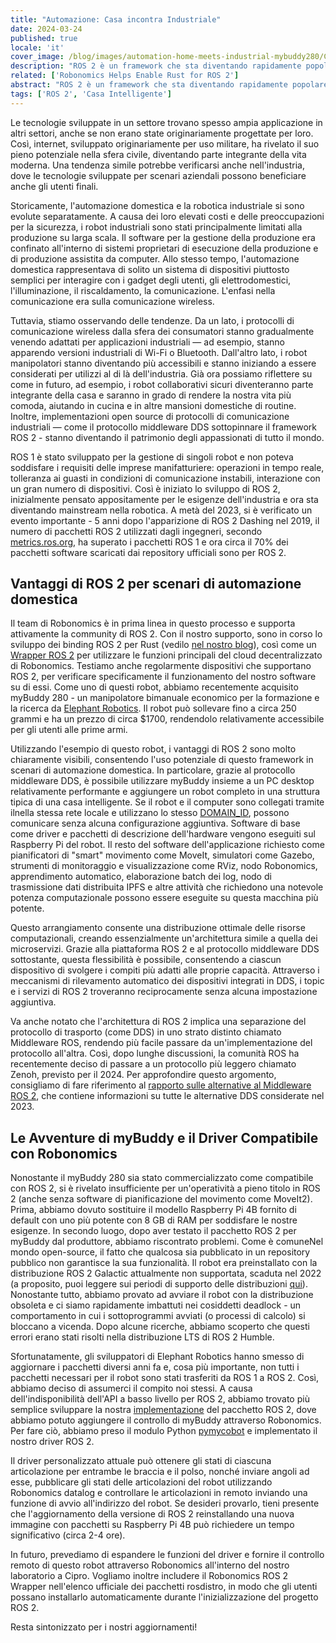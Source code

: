 ```yaml
---
title: "Automazione: Casa incontra Industriale"
date: 2024-03-24
published: true
locale: 'it'
cover_image: /blog/images/automation-home-meets-industrial-mybuddy280/Cover.png
description: "ROS 2 è un framework che sta diventando rapidamente popolare per lo sviluppo di applicazioni robotiche. Include l'esperienza accumulata dall'industria e la condivide con la comunità globale. Il nostro team è attivamente coinvolto nello sviluppo di nuovi pacchetti ROS 2 per i robot che utilizziamo, nonché nell'integrazione in rete Robonomics decentralizzata."
related: ['Robonomics Helps Enable Rust for ROS 2']
abstract: "ROS 2 è un framework che sta diventando rapidamente popolare per lo sviluppo di applicazioni robotiche. Include l'esperienza accumulata dall'industria e la condivide con la comunità globale. Il nostro team è attivamente coinvolto nello sviluppo di nuovi pacchetti ROS 2 per i robot che utilizziamo, nonché nell'integrazione in rete Robonomics decentralizzata."
tags: ['ROS 2', 'Casa Intelligente']
---
```


Le tecnologie sviluppate in un settore trovano spesso ampia applicazione in altri settori, anche se non erano state originariamente progettate per loro. Così, internet, sviluppato originariamente per uso militare, ha rivelato il suo pieno potenziale nella sfera civile, diventando parte integrante della vita moderna. Una tendenza simile potrebbe verificarsi anche nell'industria, dove le tecnologie sviluppate per scenari aziendali possono beneficiare anche gli utenti finali.

Storicamente, l'automazione domestica e la robotica industriale si sono evolute separatamente. A causa dei loro elevati costi e delle preoccupazioni per la sicurezza, i robot industriali sono stati principalmente limitati alla produzione su larga scala. Il software per la gestione della produzione era confinato all'interno di sistemi proprietari di esecuzione della produzione e di produzione assistita da computer. Allo stesso tempo, l'automazione domestica rappresentava di solito un sistema di dispositivi piuttosto semplici per interagire con i gadget degli utenti, gli elettrodomestici, l'illuminazione, il riscaldamento, la comunicazione. L'enfasi nella comunicazione era sulla comunicazione wireless.

Tuttavia, stiamo osservando delle tendenze. Da un lato, i protocolli di comunicazione wireless dalla sfera dei consumatori stanno gradualmente venendo adattati per applicazioni industriali — ad esempio, stanno apparendo versioni industriali di Wi-Fi o Bluetooth. Dall'altro lato, i robot manipolatori stanno diventando più accessibili e stanno iniziando a essere considerati per utilizzi al di là dell'industria. Già ora possiamo riflettere su come in futuro, ad esempio, i robot collaborativi sicuri diventeranno parte integrante della casa e saranno in grado di rendere la nostra vita più comoda, aiutando in cucina e in altre mansioni domestiche di routine. Inoltre, implementazioni open source di protocolli di comunicazione industriali — come il protocollo middleware DDS sottopinnare il framework ROS 2 - stanno diventando il patrimonio degli appassionati di tutto il mondo.

ROS 1 è stato sviluppato per la gestione di singoli robot e non poteva soddisfare i requisiti delle imprese manifatturiere: operazioni in tempo reale, tolleranza ai guasti in condizioni di comunicazione instabili, interazione con un gran numero di dispositivi. Così è iniziato lo sviluppo di ROS 2, inizialmente pensato appositamente per le esigenze dell'industria e ora sta diventando mainstream nella robotica. A metà del 2023, si è verificato un evento importante - 5 anni dopo l'apparizione di ROS 2 Dashing nel 2019, il numero di pacchetti ROS 2 utilizzati dagli ingegneri, secondo [metrics.ros.org](https://metrics.ros.org/packages_rosdistro.html), ha superato i pacchetti ROS 1 e ora circa il 70% dei pacchetti software scaricati dai repository ufficiali sono per ROS 2.

## Vantaggi di ROS 2 per scenari di automazione domestica

Il team di Robonomics è in prima linea in questo processo e supporta attivamente la community di ROS 2. Con il nostro supporto, sono in corso lo sviluppo dei binding ROS 2 per Rust (vedilo [nel nostro blog](https://robonomics.network/blog/ros-2-rust-report-2022/)), così come un [Wrapper ROS 2](https://github.com/Fingerling42/robonomics-ros2) per utilizzare le funzioni principali del cloud decentralizzato di Robonomics. Testiamo anche regolarmente dispositivi che supportano ROS 2, per verificare specificamente il funzionamento del nostro software su di essi. Come uno di questi robot, abbiamo recentemente acquisito myBuddy 280 - un manipolatore bimanuale economico per la formazione e la ricerca da [Elephant Robotics](https://www.elephantrobotics.com/en/). Il robot può sollevare fino a circa 250 grammi e ha un prezzo di circa $1700, rendendolo relativamente accessibile per gli utenti alle prime armi.

<RbImage zoom src="/blog/images/automation-home-meets-industrial-mybuddy280/pic_1_myBuddy_280.png" alt="myBuddy 280 robot manipolatore bimanuale" />

Utilizzando l'esempio di questo robot, i vantaggi di ROS 2 sono molto chiaramente visibili, consentendo l'uso potenziale di questo framework in scenari di automazione domestica. In particolare, grazie al protocollo middleware DDS, è possibile utilizzare myBuddy insieme a un PC desktop relativamente performante e aggiungere un robot completo in una struttura tipica di una casa intelligente. Se il robot e il computer sono collegati tramite ilnella stessa rete locale e utilizzano lo stesso [DOMAIN_ID](https://docs.ros.org/en/rolling/Concepts/Intermediate/About-Domain-ID.html), possono comunicare senza alcuna configurazione aggiuntiva. Software di base come driver e pacchetti di descrizione dell'hardware vengono eseguiti sul Raspberry Pi del robot. Il resto del software dell'applicazione richiesto come pianificatori di "smart" movimento come MoveIt, simulatori come Gazebo, strumenti di monitoraggio e visualizzazione come RViz, nodo Robonomics, apprendimento automatico, elaborazione batch dei log, nodo di trasmissione dati distribuita IPFS e altre attività che richiedono una notevole potenza computazionale possono essere eseguite su questa macchina più potente.

Questo arrangiamento consente una distribuzione ottimale delle risorse computazionali, creando essenzialmente un'architettura simile a quella dei microservizi. Grazie alla piattaforma ROS 2 e al protocollo middleware DDS sottostante, questa flessibilità è possibile, consentendo a ciascun dispositivo di svolgere i compiti più adatti alle proprie capacità. Attraverso i meccanismi di rilevamento automatico dei dispositivi integrati in DDS, i topic e i servizi di ROS 2 troveranno reciprocamente senza alcuna impostazione aggiuntiva.

<RbImage zoom src="/blog/images/automation-home-meets-industrial-mybuddy280/pic_2_ros2_dds_smart_home.png" alt="Casa intelligente con ROS 2 e DDS" />

Va anche notato che l'architettura di ROS 2 implica una separazione del protocollo di trasporto (come DDS) in uno strato distinto chiamato Middleware ROS, rendendo più facile passare da un'implementazione del protocollo all'altra. Così, dopo lunghe discussioni, la comunità ROS ha recentemente deciso di passare a un protocollo più leggero chiamato Zenoh, previsto per il 2024. Per approfondire questo argomento, consigliamo di fare riferimento al [rapporto sulle alternative al Middleware ROS 2](https://discourse.ros.org/uploads/short-url/o9ihvSjCwB8LkzRklpKdeesRTDi.pdf), che contiene informazioni su tutte le alternative DDS considerate nel 2023.

## Le Avventure di myBuddy e il Driver Compatibile con Robonomics

Nonostante il myBuddy 280 sia stato commercializzato come compatibile con ROS 2, si è rivelato insufficiente per un'operatività a pieno titolo in ROS 2 (anche senza software di pianificazione del movimento come MoveIt2). Prima, abbiamo dovuto sostituire il modello Raspberry Pi 4B fornito di default con uno più potente con 8 GB di RAM per soddisfare le nostre esigenze. In secondo luogo, dopo aver testato il pacchetto ROS 2 per myBuddy dal produttore, abbiamo riscontrato problemi. Come è comuneNel mondo open-source, il fatto che qualcosa sia pubblicato in un repository pubblico non garantisce la sua funzionalità. Il robot era preinstallato con la distribuzione ROS 2 Galactic attualmente non supportata, scaduta nel 2022 (a proposito, puoi leggere sui periodi di supporto delle distribuzioni [qui](https://docs.ros.org/en/rolling/Releases.html)). Nonostante tutto, abbiamo provato ad avviare il robot con la distribuzione obsoleta e ci siamo rapidamente imbattuti nei cosiddetti deadlock - un comportamento in cui i sottoprogrammi avviati (o processi di calcolo) si bloccano a vicenda. Dopo alcune ricerche, abbiamo scoperto che questi errori erano stati risolti nella distribuzione LTS di ROS 2 Humble.

Sfortunatamente, gli sviluppatori di Elephant Robotics hanno smesso di aggiornare i pacchetti diversi anni fa e, cosa più importante, non tutti i pacchetti necessari per il robot sono stati trasferiti da ROS 1 a ROS 2. Così, abbiamo deciso di assumerci il compito noi stessi. A causa dell'indisponibilità dell'API a basso livello per ROS 2, abbiamo trovato più semplice sviluppare la nostra [implementazione](https://github.com/Fingerling42/mybuddy280-ros2-robonomics) del pacchetto ROS 2, dove abbiamo potuto aggiungere il controllo di myBuddy attraverso Robonomics. Per fare ciò, abbiamo preso il modulo Python [pymycobot](https://pypi.org/project/pymycobot/) e implementato il nostro driver ROS 2.

Il driver personalizzato attuale può ottenere gli stati di ciascuna articolazione per entrambe le braccia e il polso, nonché inviare angoli ad esse, pubblicare gli stati delle articolazioni del robot utilizzando Robonomics datalog e controllare le articolazioni in remoto inviando una funzione di avvio all'indirizzo del robot. Se desideri provarlo, tieni presente che l'aggiornamento della versione di ROS 2 reinstallando una nuova immagine con pacchetti su Raspberry Pi 4B può richiedere un tempo significativo (circa 2-4 ore).

In futuro, prevediamo di espandere le funzioni del driver e fornire il controllo remoto di questo robot attraverso Robonomics all'interno del nostro laboratorio a Cipro. Vogliamo inoltre includere il Robonomics ROS 2 Wrapper nell'elenco ufficiale dei pacchetti rosdistro, in modo che gli utenti possano installarlo automaticamente durante l'inizializzazione del progetto ROS 2.

Resta sintonizzato per i nostri aggiornamenti!